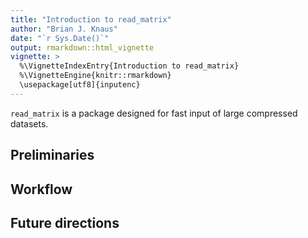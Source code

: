 ```yaml
---
title: "Introduction to read_matrix"
author: "Brian J. Knaus"
date: "`r Sys.Date()`"
output: rmarkdown::html_vignette
vignette: >
  %\VignetteIndexEntry{Introduction to read_matrix}
  %\VignetteEngine{knitr::rmarkdown}
  \usepackage[utf8]{inputenc}
---
```


`read_matrix` is a package designed for fast input of large compressed datasets.


## Preliminaries


## Workflow


## Future directions


